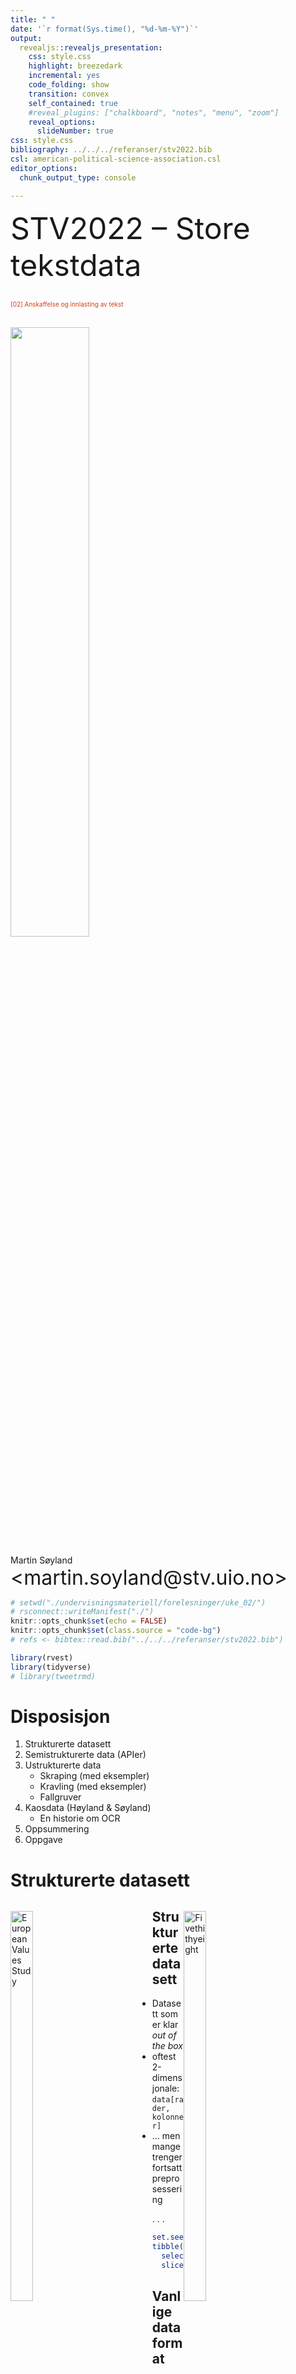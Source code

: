 ```yaml
---
title: " "
date: '`r format(Sys.time(), "%d-%m-%Y")`'
output:
  revealjs::revealjs_presentation:
    css: style.css
    highlight: breezedark
    incremental: yes
    code_folding: show
    transition: convex
    self_contained: true
    #reveal_plugins: ["chalkboard", "notes", "menu", "zoom"]
    reveal_options:
      slideNumber: true
css: style.css
bibliography: ../../../referanser/stv2022.bib
csl: american-political-science-association.csl
editor_options: 
  chunk_output_type: console

---
```


<font size=12>STV2022 -- Store tekstdata</font></br></br>
<p style='font-size:10;color:#D13F11'>[02] Anskaffelse og innlasting av tekst</p></br>
![](uio_logo.png){width=50%} 

Martin Søyland 
<font size=6>\<martin.soyland@stv.uio.no\></font></br>

```r
# setwd("./undervisningsmateriell/forelesninger/uke_02/")
# rsconnect::writeManifest("./")
knitr::opts_chunk$set(echo = FALSE)
knitr::opts_chunk$set(class.source = "code-bg")
# refs <- bibtex::read.bib("../../../referanser/stv2022.bib")

library(rvest)
library(tidyverse)
# library(tweetrmd)
```


# Disposisjon

1. Strukturerte datasett
2. Semistrukturerte data (APIer)
3. Ustrukturerte data
    - Skraping (med eksempler)
    - Kravling (med eksempler)
    - Fallgruver
4. Kaosdata (Høyland & Søyland)
    - En historie om OCR
6. Oppsummering
5. Oppgave


# Strukturerte datasett

<div class='left' style='float:left;width:45%'>
![European Values Study](./evs_crop.png){width=40%} </br>
![Varieties of Democracy](./vdem_crop.png){width=40%} </br>
![Stortingscrape](./ss_crop.png){width=40%} </br>
</div>

<div class='right' style='float:right;width:45%'>
![Fivethithyeight](./fte.png){width=40%} </br>
![Parlgov](./parlgov.png){width=40%} </br>
![Quality of Government](./qog_transp.png){width=40%} </br>
</div>

## Strukturerte datasett

- Datasett som er klar *out of the box*
- oftest 2-dimensjonale: `data[rader, kolonner]`
- ... men mange trenger fortsatt preprosessering

. . .

```r
set.seed(984984)
tibble(stortingscrape::cases$root) %>%      # Henter ut data fra stortingscrape
  select(id, status, type, title_short) %>% # Trekker ut relevante variabler
  slice_sample(n = 5)                       # Viser 5 tilfeldige enheter

```

## {data-background="./file_formats.png" }

## Vanlige dataformat


| Format                                                                       | Står for                   | R-funksjon                                    |
|:------|:---------------------------|:----------------------------------------------|
| [.csv](https://fileinfo.com/extension/csv)                                   | Comma Separated Values     | `read.csv` // `readr::read_csv()`             |
| [.txt](https://fileinfo.com/extension/txt)                                   | Text                       | `readLines()` // `textreadr::read_document()` |
| [.xlsx](https://fileinfo.com/extension/xlsx)                                 | Excel                      | `readxl::read_xlsx()`                         |
| [.html](https://fileinfo.com/extension/html)                                 | HyperText Markup Language  | `rvest::read:html()`                          |
| [.xml](https://fileinfo.com/extension/xml)                                   | Extensible Markup Language | `rvest::read:html()`                          |
| [.json](https://fileinfo.com/extension/json)                                 | JavaScript Object Notation | `jsonlite::read_json()`                       |
| [.dta](https://www.loc.gov/preservation/digital/formats/fdd/fdd000471.shtml) | Stata                      | `haven::read_dta()`                           |
| [.sav](https://fileinfo.com/extension/sav#spss_data_file)                    | SPSS                       | `haven::read_sav()`                           |
| ...                                                                          | Og tusen andre formater... | ...med egne R-pakker og funksjoner            |


# Semistrukturerte data (APIer)

Application Programming Interface:

. . .

![API](./api_negate.png){width=50%}

. . .

Mer i forelesning <p style='color:#5B28D4'>[05] Bruke API (Stortinget) (uke 38)</p>

---

[Tilfeldig side fra Statens vegvesen](https://psi.norge.no/los/ord/parkering-og-hvileplasser)

</br></br>

```bash
xmllint --encode utf8 --format xml_eks.xml
```



# Ustrukturerte data

</br> </br> 
![](meme-data-data-everywhere.png){width=55%}

## Skraping vs. kravling

<!-- - Skraping (*web scraping*) er spesifikk -->
<!--     - vi vet hva vi vil ha, og henter bare det -->
<!-- - Kravling (*web crawling*) er generell -->
<!--     - vi vet vi vil ha alt, men ikke nødvendigvis hva alt er -->

. . .

<div class='left' style='float:left;width:50%'>
![](scrape.png){width=80%}
</div>

. . .

<div class='right' style='float:right;width:50%'>
![](crawl.png){width=70%}
</div>


# Skraping


![reg](./regj_tweek.png)
<!-- ```{r tweet_regjeringen, out.width=".75\textwidth"} -->
<!-- tweet_screenshot( -->
<!--   tweet_url("Regjeringen", "1526207283872641025"), -->
<!--   theme = "dark", -->
<!--   align = "center", -->
<!--   hide_media = TRUE, -->
<!--   file = "./regj_tweet.png" -->
<!-- ) -->
<!-- ``` -->



## Skraping

- Eksempelhypotese:

. . .

> Skandinaviske land blir nevnt oftere enn andre land i NOUer fra Utenriksdepartementet

1. Utvalg/univers: aller NOUer fra UD
2. Datakilde: [regjeringen.no](https://www.regjeringen.no/no/dokument/nou-ar/id1767/?ownerid=833)
3. ~~Fremgangsmåte 1: Laste ned alle 7 dokumentene manuelt~~
4. <font color="#ffa200">Fremgangsmåte 2: Lage en scraper som laster ned og strukturerer dokumentene</font>

## Steg 1: Finne data

- <a href="https://www.regjeringen.no/" target="_blank">Point and click på regjeringen.no</a>
- *Inspect*
- Finn *selector*
- Skriv kode og test med én link

---

```r

library(rvest)
library(stringr)

# rot-url for regjeringen.no
base_url <- "https://www.regjeringen.no"

# Laster ned siden med alle NOUer fra UD (atm 7 stk)
str_c(base_url, "no/dokument/nou-ar/id1767/?ownerid=833") %>% 
  download.file(., destfile = "./scrape/base.html")

# Trekker ut linkene til hver NOU
nou_links <- read_html("./scrape/base.html") %>% 
  html_elements("li > h2 > a[data-hitid]") %>% 
  html_attr("href")

paste0(base_url, nou_links)
```

## Steg 2: Laste ned forside for alle NOUer

- <a href="https://www.regjeringen.no/no/dokumenter/nou-2016-8/id2503028/" target="_blank">Bruk én lenke som testobjekt først</a>
- Når det virker: Lag en løkke som laster ned alle NOUene sin forside
- Hvis det krasjer på 1 eller flere sider, inspiser og fiks koden

---

```r

# Laster ned forsiden til hver NOU
for(i in nou_links){
  
  # Trekker ut dokument-id
  tmp_id <- str_extract(i, "id[0-9]+")
  
  # Laster ned forsiden til NOU i
  str_c(base_url, i) %>% 
    download.file(., destfile = str_c( "./scrape/nou_forside/", 
                                       tmp_id, 
                                       ".html"))
  
  # Legger til litt tilfeldig søvn
  Sys.sleep(2 + abs(rnorm(1, 0)))
  
  # Printer en beskjed til console om at i nå er ferdig
  message(str_c(
    "Ferdig med: ",
    tmp_id,
    "\n"
  ))
  
}

```

---

```r

# Lister opp forsidene vi har lagret
list.files("./scrape/nou_forside/")

# Les inn hver forsidefil med read_html()
nou_forsider <- lapply(
  list.files("./scrape/nou_forside/", full.names = TRUE), 
  read_html
)

# Viser første listeelement
nou_forsider[[1]]

```

## Steg 3: Laste ned `.pdf` for alle NOUene

- Se på forsiden til én NOU og identifiser nedlastingsknappen
- *Inspect* -> *Copy selector* -> Rediger og test
- Skriv kode for å trekke ut lenkene
- Last ned `.pdf`-filene

---

```r

# Prosesserer hvert listeelement
nou_pdf_links <- sapply(nou_forsider, function(x){
  
  tmp_content_link <- x %>%       # Trekk ut listeelement x
    html_elements("a[title]") %>% # Trekk ut html nodene "a" som har egenskapen "title"
    html_attr("href")             # Trekk ut teksten til egenskapen "href"
  
  # Trekk ut bare de linkene som inneholder ".pdf" på slutten av strengen
  tmp_content_link %>% 
    magrittr::extract(str_detect(., "\\.pdf$"))
  
  
})

# Vis linkene
nou_pdf_links
```

---

```r
# Laster ned pdf til hver NOU
for(i in nou_pdf_links){
  
  # Trekker ut dokument-id
  tmp_id <- str_extract(i, "nou(.*?)\\.pdf$")
  
  # Laster ned forsiden til NOU i
  str_c(base_url, i) %>% 
    download.file(., destfile = str_c("./scrape/nou_pdf/", 
                                      tmp_id))
  # Legger til litt tilfeldig søvn
  Sys.sleep(2 + abs(rnorm(1, 0)))
  
  # Printer en beskjed til console om at i nå er ferdig
  message(str_c(
    "Ferdig med: ",
    tmp_id,
    "\n"
  ))
  
}

# Lister opp filene
list.files("./scrape/nou_pdf/")
```

```r
list.files("./scrape/nou_pdf/")
```

## Steg 4: Laste inn `.pdf`-filene

- Her bruker vi `textreadr::read_pdf()`

. . .

```r
library(textreadr)

# Lager objekt for filbane til alle pdfene
nou_pdfer <-  list.files("./scrape/nou_pdf/", full.names = TRUE)

# Gå gjennom hver fil og...
nou_tekst <- lapply(nou_pdfer, function(x){
  
  # ... les pdfen og gjør det om til en tibble
  read_pdf(x) %>% tibble()
  
})

# Viser de første 4 radene på listeelement 1
nou_tekst[[1]] %>% 
  head(., 4)
```

## Steg 5: Konvertere til `.txt`

```r

# Fra 1 til 7 (antall NOUer) ...
lapply(1:length(nou_tekst), function(x){
  
  tmp_tekst <- nou_tekst[[x]] %>%            # ...trekk ut listeelement x (1:7)
    summarize(tekst = str_c(text,            # ...og slå sammen teksten til én tekstbolk
                            collapse = " "))
  
  
  txt_file_out <- nou_pdfer[x] %>%           # Trekk ut filbane for x
    str_extract("nou[0-9]+(.*?)\\.pdf") %>%  # Trekk ut bare filnavn for filbanen til x
    str_remove("\\.pdf")                     # Fjern ".pdf" fra filbanen til x
  
  
  writeLines(tmp_tekst$tekst,            # Skriv teksten til en .txt fil
             str_c("./scrape/nou_txt/",  # som skal lagres i mappen ./scrape/nou_txt/
                   txt_file_out,         # med navnet vi laget over
                   ".txt"))              # og .txt suffix
  
})
```

## Steg 6: Neste forelesning ...

... men husk hypotesen:

> Skandinaviske land blir nevnt oftere enn andre land i NOUer fra Utenriksdepartementet

---

```r
library(tidytext)

# Hentet fra: https://no.wikipedia.org/wiki/Liste_over_land_etter_areal
countries <- rvest::read_html("./scrape/countries.html") %>% 
  html_elements("table") %>% # Trekker ut bare tabell
  html_table() %>%           # Gjør om til en tibble-liste
  bind_rows() %>%            # og gjør om fra liste til bare tibble
  pull(Land) %>%             # Trekker ut variabelen "Land", bare
  tolower()                  # Gjør om til små bokstaver

# Lager en vektor med filbane til alle .txt-filene
txt_filer <- list.files("./scrape/nou_txt/", full.names = TRUE)

# Leser inn alle .txt-filene
nouer <- lapply(txt_filer, function(x){
  readLines(x) %>%         # Leser fil x
    str_c(collapse = " ")  # Kollapser alle linjer til én bolk med tekst
})

# Lager endelig datasett...
nou_data <- tibble(id = str_extract(txt_filer, "nou[0-9]+(.*?)pdf[as]"),
                   tekst = unlist(nouer)) %>%       # ...der id er nou-id
  unnest_tokens(token, tekst) %>%                   # ...teksten splittes opp i enkeltord
  filter(token %in% countries) %>%                  # ...tar med bare ord som er i landlista
  filter(token %in% c("norge", "man") == FALSE) %>% # ...fjerner norge og "man"
  filter(str_detect(token, "^eu$") == FALSE) %>%    # ...fjerner EU
  count(token)                                      # ...og teller antall ganger land er nevnt


# Lager en vektor for skandinaviske land
skandinavia <- c("danmark",
                 "sverige",
                 "færøyene",
                 "finland",
                 "island")

# Lager ny variabel som tar verdien "ja" hvis et land er skandinavisk
# og "nei" hvis ikke
nou_data$skandinavia <- ifelse(nou_data$token %in% skandinavia, "ja", "nei") %>% 
  factor(., levels = c("nei", "ja"))

library(ggwordcloud)

nou_data %>% 
  ggplot(., aes(label = token,                         # Lager plot med token som label
                size = n,                              # n som størrelse
                color = skandinavia)) +                # og ja/nei på skand. som farge
  geom_text_wordcloud_area()+                          # Lager ordsky geom
  scale_size_area(max_size = 40) +                     # Justerer størrelse på ordskyen
  scale_color_manual(values = c("darkcyan", "red")) +  # Setter farge for ja/nei på skand.land
  ggdark::dark_theme_void()                            # Skifter til mørkt tema


```

---

OBS!

```r
(lm(n ~ skandinavia, data = nou_data)) %>%                   # Lager en regresjon med n som AV og skand. som UV
  stargazer::stargazer(.,                                    # Lager tabell av regresjonen
                       type = "html",                        # som skal komme ut i .html
                       keep.stat = c("n", "adj.rsq"),        # Tar vare på ant. enheter og rsq av statistikker
                       covariate.labels = c("Skand. land",   # Skifter navn på koeffisientene i regresjonen
                                            "Konstantledd"))
```


# Kravling


<div class='left' style='float:left;width:50%'>
![Edderkopp](./edderkopp.gif){width=70%}
</div>

. . .

<div class='right' style='float:right;width:50%'>
- La oss kravle litt rundt på [Virksomme ord](http://virksommeord.no)
- Dette vil ta lang tid! Husk å teste først
- Se på "Taler -- kronologisk"
- Gå inn på en tale og legg merke til linken `/tale/xxxx/`
- Setter kravleren til å bare lagre disse
</div>



---

Ca. 4 timer kjøretid
```r

# Laster inn pakke for kravling
library(Rcrawler)


Rcrawler("http://virksommeord.no/", # Nettsiden vi skal kravle
         DIR = "./crawl",           # mappen vi lagrer filene i
         no_cores = 4,              # kjerner for å prosessere data
         dataUrlfilter = "/tale/",  # subset filter for kravling
         RequestsDelay = 2 + abs(rnorm(1)))


```



---

```r
# Lager en vektor med alle filnavn
virkord_filer <- list.files("./crawl/virksommeord.no-101413", 
                            full.names = TRUE)

# Viser de første filene i vektoren...
head(virkord_filer)

# Og lengden på vektoren
length(virkord_filer)

```

---

### Kravlingens etterarbeid

```r

# Leser inn alle filene fra kravlingen
virkord_html <- lapply(virkord_filer, rvest::read_html)

# Går gjennom alle filene med preprosessering
virkord_data <- lapply(1:length(virkord_html), function(x){
  
  tmp_tekst <- virkord_html[[x]] %>%               
    html_elements("div[class='document'] > p") %>% # Trekker ut elementene <div class="document"> etterfulgt av <p>
    html_text()                                    # Konverterer til tekst
  
  if(identical(character(), tmp_tekst)){           # Hvis teksten er tom...
    tmp_tekst <- virkord_html[[x]] %>%             #
      html_elements("tr[valign='top']") %>%        # ...trekker jeg ut <tr valign="top>
      html_text()                                  # og gjør om til tekst
  }
  
  if(identical(character(), tmp_tekst)){              # Hvis teksten fortsatt er tom...
    tmp_tekst <- virkord_html[[x]] %>%                #
      html_elements("div[class='document'] > h3") %>% # ...trekker jeg ut elementene <div class="document"> etterfulgt av <h3>
      html_text() %>%                                 # ...gjør om til tekst
      str_split(., "\\n") %>%                         # ...splitter opp i linjer
      unlist()                                        # ... og konverterer fra liste til vektor
  }
  
  # Trekker ut forfatternavn
  tmp_forfatter <- virkord_html[[x]] %>% 
    html_elements("div[class='tale-header'] > ul[class='byline'] > li > a") %>% 
    html_text() %>% 
    str_replace_all(., "\\s+", " ") %>% 
    .[1]
  
  # Trekker ut link til forfatterside
  tmp_forfatter_link <- virkord_html[[x]] %>% 
    html_elements("div[class='tale-header'] > ul[class='byline'] > li > a") %>% 
    html_attr("href") %>% 
    .[which(str_detect(., "person"))]
  
  # Trekker ut tittel
  tmp_tittel <- virkord_html[[x]] %>% 
    html_elements("div[class='tale-header'] > h1") %>% 
    html_text() %>% 
    str_replace_all(., "\\s+", " ")
  
  # Setter alt sammen til en tibble
  tmp_data <- tibble(
    tittel = tmp_tittel,
    forfatter = tmp_forfatter,
    forfatter_link = tmp_forfatter_link,
    avsnitt = 1:length(tmp_tekst),
    tekst = tmp_tekst
  )
  
  return(tmp_data)
})

# Binder så sammen alle tibbles i listen "virkord_data"
# Til å være én tibble
virkord <- bind_rows(virkord_data)


# save(virkord, file = "./crawl/virksommeord.rda")
```

```r
load("./crawl/virksommeord.rda")
```

---

```r
# Viser de 6 øverste radene i datasettet
virkord %>% sample_n(6)
```

# Fallgruver

</br></br>

![Fallguys](./fallguys.gif){width=80%}

## Front-end vs. back-end

- [Regjeringensarkiv](https://www.regjeringen.no/no/om-regjeringa/tidligere-regjeringer-og-historie/sok-i-regjeringer-siden-1814/id2578015/)
    - regjeringen.no har ikke åpen API
    - men har en back-end API som henter data for oss som gjør siden lesbar
- Se på *Network* i *Inspect*
    - data henter [.json-fil](https://www.regjeringen.no/api/RegjeringDataApi/GetRegjeringer?language=no&term=&period=&page=1) back-end
    - merk: `"Page":1`, `"Hits":20`, `"TotalHits":71`, osv


## Overlaste serveren (timeout){data-background="./504_negate.png"}


## Lagring {data-background="./win_disk.png" data-background-size=25% data-background-position="left"}

- Alltid lagre lokalt!
    - slipper å hente samme side flere ganger
    - reproduserbarhet -> nettsider endrer seg
    - `download.file()` er din venn

## robots.txt

- `robots.txt` eksisterer på de fleste nettsider
    - beskriver hva som er lov og ikke lov å skrape

. . .

```r
download.file("https://vg.no/robots.txt", destfile = "./scrape/vg_robots.txt")

readLines("./scrape/vg_robots.txt")

```

# Kaosdata: En historie om OCR

Høyland & Søyland (2019):

- **Hypotese:** 
    - Mer partisentererte valgsystemer gir mer "partisnakk"
- **Data:**
    - Stortingstaler fra 1910-1931
- **Fremgangsmåte:** 
    - Kvantitativ emneanalyse på tvers av den norske valgreformen i 1919
- **Funn:** 
    - Ja, valgreform endrer atferd
- **Implikasjon:** 
    - Valgsystemet endrer representanters vekting av å følge partilinjen mot å 
    representere sitt valgdistrikt

## Samle data

- Skannede dokumenter fra 1910-1931
- Tigjengelig hos Nasjonalbiblioteket
    - Last ned med "søk og klikk"

. . .

![Image Title](./not_noisy.png){width=70%}

---

## Preprosessering -- ImageMagick

```bash
convert -density 300x300 -shave 10x100;
  not_noisy.png not_noisy_clean1.png

convert not_noisy_clean1.png -normalize ;
  not_noisy_clean2.png

convert not_noisy_clean2.png ;
  -connected-components 4 -threshold 0 -negate;
  not_noisy_clean3.png

convert not_noisy_clean2.png;
  -define connected-components:area-threshold=15;
  -connected-components 4 -threshold 0 -negate; 
  not_noisy_clean4.png

convert not_noisy_clean3.png not_noisy_clean4.png;
  -compose minus -composite;
  not_noisy_clean5.png

convert not_noisy_clean2.png;
  \( -clone 0 -negate -fill white -colorize 100% \) ;
  not_noisy_clean5.png -compose Blend -composite;
  not_noisy_clean6.png

convert not_noisy_clean6.png; 
  -fill black -opaque "#FF00FF" -morphology Erode Disk:0.5; 
  not_noisy_cleaned.png
```

. . .

![Original](./not_noisy.png){width=40%}
![Clean](./not_noisy_cleaned.png){width=40%}

---

## Preprosessering -- Bilde til tekst

![Clean](./not_noisy_cleaned.png){width=70%}

```bash
# https://github.com/tesseract-ocr/tesseract
tesseract not_noisy_cleaned.png tekst
head -n 10 tekst.txt
```

. . .

```r
readLines("./tekst.txt", n = 7)
```



---

## Preprosessering -- Når ting går galt

- Valg tatt i skanneprosessen kan ha konsekvenser 
- _Grayscale_ vs. sort/hvit
- Linjebrytning av ord med bindestrek

. . .

![Noisy](./noisy.png){width=20%}
![Noisy cleaned](./noisy_cleaned.png){width=20%}

. . .

```r
readLines("./tekst_noisy.txt", n = 5)
```

---

## Preprosessering -- Tekst til tall (BoW)


```r

samp_tekst <- read_csv("st_debates_meta.csv", show_col_types = FALSE)

set.seed(4093)

samp_tekst[sample(1:nrow(samp_tekst), 6), c("speech_id", "name_fixed", "speech")]
```

. . .

```r
samp_tekst <- samp_tekst[sample(1:nrow(samp_tekst), 100), ]

samp_tekst <- samp_tekst %>%
  unnest_tokens(output = "token", input = "speech") %>%
  filter(grepl("[0-9]", token) == FALSE) %>% 
  group_by(speech_id) %>% count(token) %>% 
  cast_dfm(., document = speech_id, term = token, value = n)

as.matrix(samp_tekst[1:6, c("det", "har", "jord", "lærere", "behandling", "park")])

```


---

## Preprosessering -- Hva skal med?

- Stoppord
- Bøyning 
    - full form vs. stemming vs. lemma
    - kjærlighet vs. kjær vs. kjærlighet
- Rekkefølge på ord 
    - unigram, bigram, trigram, osv
- Nynorsk vs. bokmål?
- Kontekstuelle (ikke-språklige) variabler

## Modellering -- Emneanalyse

- Emneanalyse (topic modelling)
    - Emner defineres av ords sameksistens
    - Satt antall emner -- abstraksjonsnivå
    - Induktiv tolkning -- mye lesing
- Structural Topic Model (STM)
    - Estimere effekt av variabler på emnestruktur
    - Her med reform og stortingssesjon


## Modellering -- Resultat

![Topic Examples](./topics_examples.png){width=90%}

---

![Effect](./reform_effect.png){width=90%}


# Oppsummering

- Strukturerte data :: kaosdata
  - *Out of the box*
  - APIer
  - Skraping
  - Kravling
  - OCR
- Fallgruver
  - Undersøk om back-end finnes
  - Ikke overlast serveren
  - Lagre nedlastede sidene
  - Se på `robots.txt`


# Oppgave [1]

1. Skissér en hypotese basert på eksisterende teorier
    - Husk iterativ prosess -- ikke overtenk!
2. Finn en datakilde du tenker kan brukes til å svare på hypotesen din
    - Pass på å ikke ta vann over hodet!
3. Hent og strukturer data
    - Om det er mye data, start med å strukturere deler av data
4. Gi en kort beskrivelse av hvordan dataene ble fanget og hvordan de er strukturert
    - Ta gjerne med litt om problemer som evt oppstod

# Neste forelesning(er)

</br></br></br>

<p style='color:#D13F11;font-weight:bold'>Forbehandling av tekst 1 (uke 36)</p>

. . .

<p style='color:#D13F11;font-weight:bold'>Forbehandling av tekst 2 (uke 37)</p>

. . .

<p style='color:#5B28D4;font-weight:bold'>Bruke API (Stortinget) (uke 38)</p>


```r
knitr::purl("./uke_02_anskaff.Rmd", "./uke_02_anskaff.R", documentation = 1)
```